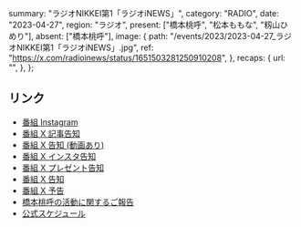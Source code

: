   summary: "ラジオNIKKEI第1「ラジオiNEWS」",
  category: "RADIO",
  date: "2023-04-27",
  region: "ラジオ",
  present: ["橋本桃呼", "松本ももな", "籾山ひめり"],
  absent: ["橋本桃呼"],
  image: {
    path: "/events/2023/2023-04-27_ラジオNIKKEI第1「ラジオiNEWS」.jpg",
    ref: "https://x.com/radioinews/status/1651503281250910208",
  },
  recaps: {
    url: "",
  },
};

## リンク

- [番組 Instagram](https://www.instagram.com/p/CriYVuoJk0I/)
- [番組 X 記事告知](https://x.com/radioinews/status/1651793708780773376)
- [番組 X 告知 (動画あり)](https://x.com/radioinews/status/1651546011750510593)
- [番組 X インスタ告知](https://x.com/radioinews/status/1651542644194168833)
- [番組 X プレゼント告知](https://x.com/radioinews/status/1651520728389521409)
- [番組 X 告知](https://x.com/radioinews/status/1651503281250910208)
- [番組 X 予告](https://x.com/radioinews/status/1651177676970024961)
- [橋本桃呼の活動に関するご報告](https://takanenonadeshiko.jp/?p=954)
- [公式スケジュール](https://takanenonadeshiko.jp/?p=915)
